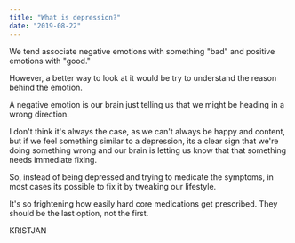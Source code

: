 ```yaml
---
title: "What is depression?"
date: "2019-08-22"
---
```


We tend associate negative emotions with something "bad" and positive emotions with "good."

However, a better way to look at it would be try to understand the reason behind the emotion.

A negative emotion is our brain just telling us that we might be heading in a wrong direction.

I don't think it's always the case, as we can't always be happy and content, but if we feel something similar to a depression, its a clear sign that we're doing something wrong and our brain is letting us know that that something needs immediate fixing.

So, instead of being depressed and trying to medicate the symptoms, in most cases its possible to fix it by tweaking our lifestyle.

It's so frightening how easily hard core medications get prescribed. They should be the last option, not the first.

KRISTJAN
